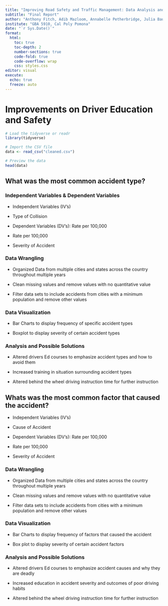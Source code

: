 ---
title: "Improving Road Safety and Traffic Management: Data Analysis and Visualization of Traffic Accidents"
subtitle: "Final Report"
author: "Anthony Fitch, Adib Mazloom, Annabelle Petherbridge, Julia Bautista, & William Jackson"
institute: "GBA 5910, Cal Poly Pomona"
date: "`r Sys.Date()`"
format: 
  html:
    toc: true
    toc-depth: 2
    number-sections: true
    code-fold: true
    code-overflow: wrap
    css: styles.css
editor: visual
execute: 
  echo: true
  freeze: auto
---

# Improvements on Driver Education and Safety

```{r}
# Load the tidyverse or readr
library(tidyverse)

# Import the CSV file
data <- read_csv("cleaned.csv")

# Preview the data
head(data)

```

## What was the most common accident type?

### Independent Variables & Dependent Variables

-   Independent Variables (IV's)

-   Type of Collision

-   Dependent Variables (DV's): Rate per 100,000

-   Rate per 100,000

-   Severity of Accident

### Data Wrangling

-   Organized Data from multiple cities and states across the country throughout multiple years

-   Clean missing values and remove values with no quantitative value

-   Filter data sets to include accidents from cities with a minimum population and remove other values

### Data Visualization

-   Bar Charts to display frequency of specific accident types

-   Boxplot to display severity of certain accident types

### Analysis and Possible Solutions

-   Altered drivers Ed courses to emphasize accident types and how to avoid them

-   Increased training in situation surrounding accident types

-   Altered behind the wheel driving instruction time for further instruction

## Whats was the most common factor that caused the accident?

-   Independent Variables (IV's)

-   Cause of Accident

-   Dependent Variables (DV's): Rate per 100,000

-   Rate per 100,000

-   Severity of Accident

### Data Wrangling

-   Organized Data from multiple cities and states across the country throughout multiple years

-   Clean missing values and remove values with no quantitative value

-   Filter data sets to include accidents from cities with a minimum population and remove other values

### Data Visualization

-   Bar Charts to display frequency of factors that caused the accident

-   Box plot to display severity of certain accident factors

### Analysis and Possible Solutions

-   Altered drivers Ed courses to emphasize accident causes and why they are deadly

-   Increased education in accident severity and outcomes of poor driving habits

-   Altered behind the wheel driving instruction time for further instruction
